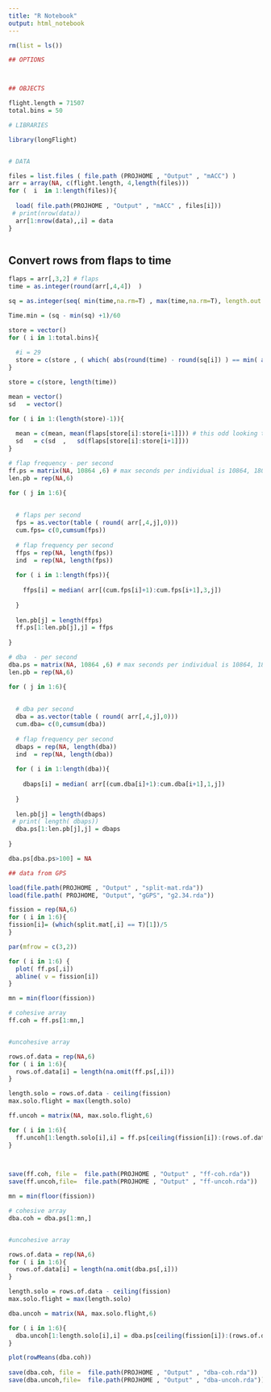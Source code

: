 ```yaml
---
title: "R Notebook"
output: html_notebook
---
```




```R

rm(list = ls())

## OPTIONS



## OBJECTS 

flight.length = 71507
total.bins = 50

# LIBRARIES

library(longFlight)


# DATA

files = list.files ( file.path (PROJHOME , "Output" , "mACC") )
arr = array(NA, c(flight.length, 4,length(files)))
for (  i  in 1:length(files)){
  
  load( file.path(PROJHOME , "Output" , "mACC" , files[i]))
 # print(nrow(data))
  arr[1:nrow(data),,i] = data
}



```

## Convert rows from flaps to time

```R

flaps = arr[,3,2] # flaps
time = as.integer(round(arr[,4,4])  )

sq = as.integer(seq( min(time,na.rm=T) , max(time,na.rm=T), length.out = total.bins))

Time.min = (sq - min(sq) +1)/60

store = vector()
for ( i in 1:total.bins){
  
  #i = 29
  store = c(store , ( which( abs(round(time) - round(sq[i]) ) == min( abs(round(time) - round(sq[i])) ))[1]))
}

store = c(store, length(time))

mean = vector()
sd   = vector()

for ( i in 1:(length(store)-1)){
  
  mean = c(mean, mean(flaps[store[i]:store[i+1]])) # this odd looking technique allows for odd numbers of data per bin
  sd   = c(sd  ,   sd(flaps[store[i]:store[i+1]]))
}

```
```R
# flap frequency - per second
ff.ps = matrix(NA, 10864 ,6) # max seconds per individual is 10864, 180 mins 
len.pb = rep(NA,6)

for ( j in 1:6){
  
  
  # flaps per second 
  fps = as.vector(table ( round( arr[,4,j],0)))
  cum.fps= c(0,cumsum(fps))
  
  # flap frequency per second
  ffps = rep(NA, length(fps))
  ind  = rep(NA, length(fps))
  
  for ( i in 1:length(fps)){
    
    ffps[i] = median( arr[(cum.fps[i]+1):cum.fps[i+1],3,j])
    
  }
  
  len.pb[j] = length(ffps)
  ff.ps[1:len.pb[j],j] = ffps
  
}


```
```R
# dba  - per second
dba.ps = matrix(NA, 10864 ,6) # max seconds per individual is 10864, 180 mins 
len.pb = rep(NA,6)

for ( j in 1:6){
  
  
  # dba per second 
  dba = as.vector(table ( round( arr[,4,j],0)))
  cum.dba= c(0,cumsum(dba))
  
  # flap frequency per second
  dbaps = rep(NA, length(dba))
  ind  = rep(NA, length(dba))
  
  for ( i in 1:length(dba)){
    
    dbaps[i] = median( arr[(cum.dba[i]+1):cum.dba[i+1],1,j])
    
  }
  
  len.pb[j] = length(dbaps)
 # print( length( dbaps))
  dba.ps[1:len.pb[j],j] = dbaps
  
}

dba.ps[dba.ps>100] = NA

```
```R

## data from GPS 

load(file.path(PROJHOME , "Output" , "split-mat.rda"))
load(file.path( PROJHOME, "Output", "gGPS", "g2.34.rda")) 

fission = rep(NA,6)
for ( i in 1:6){
fission[i]= (which(split.mat[,i] == T)[1])/5
}

par(mfrow = c(3,2))

for ( i in 1:6) {
  plot( ff.ps[,i])
  abline( v = fission[i])
}
```

```R
mn = min(floor(fission))

# cohesive array
ff.coh = ff.ps[1:mn,]


#uncohesive array

rows.of.data = rep(NA,6)
for ( i in 1:6){
  rows.of.data[i] = length(na.omit(ff.ps[,i]))
}

length.solo = rows.of.data - ceiling(fission)
max.solo.flight = max(length.solo)

ff.uncoh = matrix(NA, max.solo.flight,6)

for ( i in 1:6){
  ff.uncoh[1:length.solo[i],i] = ff.ps[ceiling(fission[i]):(rows.of.data[i]-1),i]
}


  
save(ff.coh, file =  file.path(PROJHOME , "Output" , "ff-coh.rda"))
save(ff.uncoh,file=  file.path(PROJHOME , "Output" , "ff-uncoh.rda"))

```

```R
mn = min(floor(fission))

# cohesive array
dba.coh = dba.ps[1:mn,]


#uncohesive array

rows.of.data = rep(NA,6)
for ( i in 1:6){
  rows.of.data[i] = length(na.omit(dba.ps[,i]))
}

length.solo = rows.of.data - ceiling(fission)
max.solo.flight = max(length.solo)

dba.uncoh = matrix(NA, max.solo.flight,6)

for ( i in 1:6){
  dba.uncoh[1:length.solo[i],i] = dba.ps[ceiling(fission[i]):(rows.of.data[i]-1),i]
}

plot(rowMeans(dba.coh))
  
save(dba.coh, file =  file.path(PROJHOME , "Output" , "dba-coh.rda"))
save(dba.uncoh,file=  file.path(PROJHOME , "Output" , "dba-uncoh.rda"))

```


